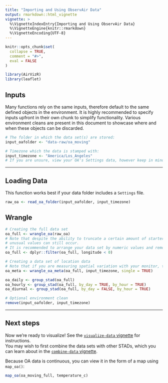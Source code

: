 ```yaml
---
title: "Importing and Using ObservAir Data"
output: rmarkdown::html_vignette
vignette: >
  %\VignetteIndexEntry{Importing and Using ObservAir Data}
  %\VignetteEngine{knitr::rmarkdown}
  %\VignetteEncoding{UTF-8}
---
```


```r
knitr::opts_chunk$set(
  collapse = TRUE,
  comment = "#>",
  eval = FALSE
)
```

```r
library(AirVizR)
library(leaflet)
```

## Inputs

Many functions rely on the same inputs, therefore default to the same defined objects in the environment.
It is highly recommended to specify inputs upfront in their own chunk to simplify functionality.
Various environment cleans are present in this document to showcase where and when these objects can be discarded.

```r
# The folder in which the data set(s) are stored:
input_oafolder <- "data-raw/oa_moving"

# Timezone which the data is stamped with:
input_timezone <- "America/Los_Angeles"
# If you are unsure, view your OA's Settings data, however keep in mind that the functions work best if you provide a named value rather than a difference from a GMT value
```

---

## Loading Data

This function works best if your data folder includes a `Settings` file.

```r
raw_oa <- read_oa_folder(input_oafolder, input_timezone)
```


## Wrangle

```r
# Creating the full data set
oa_full <- wrangle_oa(raw_oa)
# Note that despite the ability to truncate a certain amount of starter times for each data set,
# unusual values can still occur.
# It is recommended to arrange your data set by numeric values and remove any obviously miscalculated values:
oa_full <- dplyr::filter(oa_full, longitude < 0)

# Creating a data set of location data
# Note that if you are measuring spatial variation with your monitor, the lat/long will NOT be accurate in the meta data
oa_meta <- wrangle_oa_meta(oa_full, input_timezone, single = TRUE)

oa_daily <- group_stad(oa_full)
oa_hourly <- group_stad(oa_full, by_day = TRUE, by_hour = TRUE)
oa_diurnal <- group_stad(oa_full, by_day = FALSE, by_hour = TRUE)
```

```r
# Optional environment clean
remove(input_oafolder, input_timezone)
```
---

## Next steps

Now we're ready to visualize! See the [`visualize-data` vignette](visualize-data.html) for instructions.  
You may wish to first combine the data sets with other STADs, which you can learn about in the [`combine-data` vignette](combine-data.html).

Because OA data is continuous, you can view it in the form of a map using `map_oa()`:

```r
map_oa(oa_moving_full, temperature_c)
```
